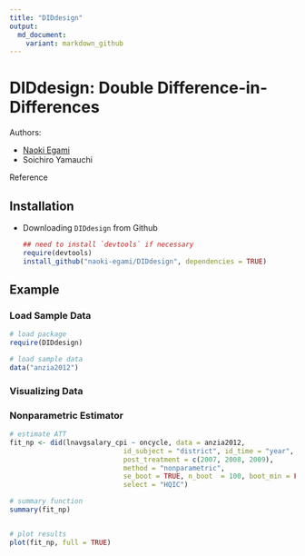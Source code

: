 ```yaml
---
title: "DIDdesign"
output: 
  md_document:
    variant: markdown_github
---
```


# DIDdesign: Double Difference-in-Differences 

Authors: 

- [Naoki Egami](https://scholar.princeton.edu/negami/home)
- Soichiro Yamauchi


Reference 

## Installation

- Downloading `DIDdesign` from Github

	```r
	## need to install `devtools` if necessary
	require(devtools)
	install_github("naoki-egami/DIDdesign", dependencies = TRUE)
	```


## Example

### Load Sample Data 


```r
# load package 
require(DIDdesign)

# load sample data 
data("anzia2012")

```


### Visualizing Data


### Nonparametric Estimator 


```r
# estimate ATT 
fit_np <- did(lnavgsalary_cpi ~ oncycle, data = anzia2012,
							id_subject = "district", id_time = "year",
							post_treatment = c(2007, 2008, 2009),
							method = "nonparametric",
							se_boot = TRUE, n_boot  = 100, boot_min = FALSE,
							select = "HQIC")

# summary function 
summary(fit_np)


# plot results 
plot(fit_np, full = TRUE)
```
